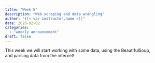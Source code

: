```yaml
---
title: "Week 5"
description: "Web scraping and data wrangling"
author: "{{< var instructor.name >}}"
date: 2026-02-02
categories:
  - "weekly announcement"
draft: false
---
```


This week we will start working with some data, using the BeautifulSoup, and parsing data from the internet!
